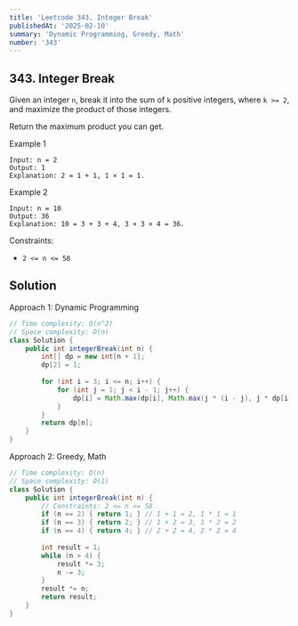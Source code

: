 ```yaml
---
title: 'Leetcode 343. Integer Break'
publishedAt: '2025-02-10'
summary: 'Dynamic Programming, Greedy, Math'
number: '343'
---
```


## 343. Integer Break

Given an integer `n`, break it into the sum of `k` positive integers, where `k >= 2`, and maximize the product of those integers.

Return the maximum product you can get.


Example 1
`````
Input: n = 2
Output: 1
Explanation: 2 = 1 + 1, 1 × 1 = 1.
`````

Example 2
`````
Input: n = 10
Output: 36
Explanation: 10 = 3 + 3 + 4, 3 × 3 × 4 = 36.
`````


Constraints:

- `2 <= n <= 58`


## Solution
Approach 1: Dynamic Programming
````JAVA
// Time complexity: O(n^2)
// Space complexity: O(n)
class Solution {
    public int integerBreak(int n) {
        int[] dp = new int[n + 1];
        dp[2] = 1;
        
        for (int i = 3; i <= n; i++) {
            for (int j = 1; j < i - 1; j++) {
                dp[i] = Math.max(dp[i], Math.max(j * (i - j), j * dp[i - j]));
            }
        }
        return dp[n];
    }
}
````

Approach 2: Greedy, Math
````JAVA
// Time complexity: O(n)
// Space complexity: O(1)
class Solution {
    public int integerBreak(int n) {
        // Constraints: 2 <= n <= 58
        if (n == 2) { return 1; } // 1 + 1 = 2, 1 * 1 = 1
        if (n == 3) { return 2; } // 1 + 2 = 3, 1 * 2 = 2
        if (n == 4) { return 4; } // 2 + 2 = 4, 2 * 2 = 4
        
        int result = 1;
        while (n > 4) {
            result *= 3;
            n -= 3;
        }
        result *= n;
        return result;
    }
}
````